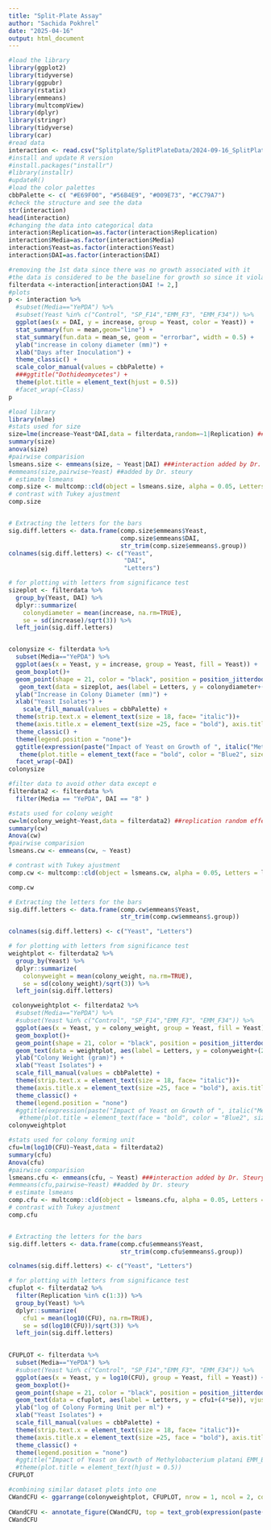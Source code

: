 ```yaml
---
title: "Split-Plate Assay"
author: "Sachida Pokhrel"
date: "2025-04-16"
output: html_document
---
```


```r
#load the library
library(ggplot2)
library(tidyverse)
library(ggpubr)
library(rstatix)
library(emmeans)
library(multcompView)
library(dplyr)
library(stringr)
library(tidyverse)
library(car)
#read data
interaction <- read.csv("Splitplate/SplitPlateData/2024-09-16_SplitPlate_B52.csv", na.strings = "na")
#install and update R version
#install.packages("installr")
#library(installr)
#updateR()
#load the color palettes
cbbPalette <- c( "#E69F00", "#56B4E9", "#009E73", "#CC79A7")
#check the structure and see the data
str(interaction)
head(interaction)
#changing the data into categorical data
interaction$Replication=as.factor(interaction$Replication)
interaction$Media=as.factor(interaction$Media)
interaction$Yeast=as.factor(interaction$Yeast)
interaction$DAI=as.factor(interaction$DAI)
```


```r
#removing the 1st data since there was no growth associated with it
#the data is considered to be the baseline for growth so since it violates the assumption of normality, we remove it from the analysis
filterdata <-interaction[interaction$DAI != 2,]
#plots
p <- interaction %>%
  #subset(Media=="YePDA") %>%
  #subset(Yeast %in% c("Control", "SP_F14","EMM_F3", "EMM_F34")) %>%
  ggplot(aes(x = DAI, y = increase, group = Yeast, color = Yeast)) +
  stat_summary(fun = mean,geom="line") +   
  stat_summary(fun.data = mean_se, geom = "errorbar", width = 0.5) +  
  ylab("increase in colony diameter (mm)") +   
  xlab("Days after Inoculation") +   
  theme_classic() +
  scale_color_manual(values = cbbPalette) +
  ###ggtitle("Dothideomycetes") +
  theme(plot.title = element_text(hjust = 0.5))
  #facet_wrap(~Class)
p

```

```r
#load library
library(nlme)
#stats used for size
size=lme(increase~Yeast*DAI,data = filterdata,random=~1|Replication) ##replication random effect added by Dr. Steury
summary(size)
anova(size)
#pairwise comparision
lsmeans.size <- emmeans(size, ~ Yeast|DAI) ###interaction added by Dr. Steury
#emmeans(size,pairwise~Yeast) ##added by Dr. steury
# estimate lsmeans 
comp.size <- multcomp::cld(object = lsmeans.size, alpha = 0.05, Letters = letters, reversed = TRUE, details = TRUE)
# contrast with Tukey ajustment 
comp.size


# Extracting the letters for the bars
sig.diff.letters <- data.frame(comp.size$emmeans$Yeast, 
                               comp.size$emmeans$DAI,
                               str_trim(comp.size$emmeans$.group))
colnames(sig.diff.letters) <- c("Yeast", 
                                "DAI",
                                "Letters")

# for plotting with letters from significance test
sizeplot <- filterdata %>%
  group_by(Yeast, DAI) %>%
  dplyr::summarize(
    colonydiameter = mean(increase, na.rm=TRUE),
    se = sd(increase)/sqrt(3)) %>%
  left_join(sig.diff.letters) 


colonysize <- filterdata %>%
  subset(Media=="YePDA") %>%
  ggplot(aes(x = Yeast, y = increase, group = Yeast, fill = Yeast)) +
  geom_boxplot()+
  geom_point(shape = 21, color = "black", position = position_jitterdodge(dodge.width = 0.9))+
   geom_text(data = sizeplot, aes(label = Letters, y = colonydiameter+(3*se)), vjust = -0.75, hjust = 2) +
  ylab("Increase in Colony Diameter (mm)") +   
  xlab("Yeast Isolates") +  
    scale_fill_manual(values = cbbPalette) +
  theme(strip.text.x = element_text(size = 18, face= "italic"))+
  theme(axis.title.x = element_text(size =25, face = "bold"), axis.title.y = element_text(size = 25, face = "bold"), axis.text.x=element_text(size=20, angle= 0), axis.text.y=element_text(size=20, angle= 0))+
  theme_classic() +
  theme(legend.position = "none")+
  ggtitle(expression(paste("Impact of Yeast on Growth of ", italic("Methylobacterium platani"), " EMM_B52"))) +
   theme(plot.title = element_text(face = "bold", color = "Blue2", size = 16, hjust = 0.5))+
  facet_wrap(~DAI)
colonysize
```


```r
#filter data to avoid other data except e
filterdata2 <- filterdata %>% 
  filter(Media == "YePDA", DAI == "8" )

#stats used for colony weight
cw=lm(colony_weight~Yeast,data = filterdata2) ##replication random effect added by Dr. Steury
summary(cw)
Anova(cw)
#pairwise comparision
lsmeans.cw <- emmeans(cw, ~ Yeast) 

# contrast with Tukey ajustment 
comp.cw <- multcomp::cld(object = lsmeans.cw, alpha = 0.05, Letters = letters, reversed = TRUE, details = TRUE)

comp.cw

# Extracting the letters for the bars
sig.diff.letters <- data.frame(comp.cw$emmeans$Yeast, 
                               str_trim(comp.cw$emmeans$.group))

colnames(sig.diff.letters) <- c("Yeast", "Letters")

# for plotting with letters from significance test
weightplot <- filterdata2 %>%
  group_by(Yeast) %>%
  dplyr::summarize(
    colonyweight = mean(colony_weight, na.rm=TRUE),
    se = sd(colony_weight)/sqrt(3)) %>%
  left_join(sig.diff.letters) 

 colonyweightplot <- filterdata2 %>%
  #subset(Media=="YePDA") %>%
  #subset(Yeast %in% c("Control", "SP_F14","EMM_F3", "EMM_F34")) %>%
  ggplot(aes(x = Yeast, y = colony_weight, group = Yeast, fill = Yeast)) +
  geom_boxplot()+
  geom_point(shape = 21, color = "black", position = position_jitterdodge(dodge.width = 0.9))+
  geom_text(data = weightplot, aes(label = Letters, y = colonyweight+(2*se)), vjust = -0.5, hjust = 2) +
  ylab("Colony Weight (gram)") +   
  xlab("Yeast Isolates") +  
  scale_fill_manual(values = cbbPalette) +
  theme(strip.text.x = element_text(size = 18, face= "italic"))+
  theme(axis.title.x = element_text(size =25, face = "bold"), axis.title.y = element_text(size = 25, face = "bold"), axis.text.x=element_text(size=20, angle= 0), axis.text.y=element_text(size=20, angle= 0))+
  theme_classic() +
  theme(legend.position = "none")
  #ggtitle(expression(paste("Impact of Yeast on Growth of ", italic("Methylobacterium platani"), " EMM_B52"))) +
   #theme(plot.title = element_text(face = "bold", color = "Blue2", size = 16, hjust = 0.5))
colonyweightplot
```


```r
#stats used for colony forming unit
cfu=lm(log10(CFU)~Yeast,data = filterdata2) 
summary(cfu)
Anova(cfu)
#pairwise comparision
lsmeans.cfu <- emmeans(cfu, ~ Yeast) ###interaction added by Dr. Steury
#emmeans(cfu,pairwise~Yeast) ##added by Dr. steury
# estimate lsmeans 
comp.cfu <- multcomp::cld(object = lsmeans.cfu, alpha = 0.05, Letters = letters, reversed = TRUE, details = TRUE)
# contrast with Tukey ajustment 
comp.cfu


# Extracting the letters for the bars
sig.diff.letters <- data.frame(comp.cfu$emmeans$Yeast, 
                               str_trim(comp.cfu$emmeans$.group))

colnames(sig.diff.letters) <- c("Yeast", "Letters")

# for plotting with letters from significance test
cfuplot <- filterdata2 %>%
  filter(Replication %in% c(1:3)) %>% 
  group_by(Yeast) %>%
  dplyr::summarize(
    cfu1 = mean(log10(CFU), na.rm=TRUE),
    se = sd(log10(CFU))/sqrt(3)) %>%
  left_join(sig.diff.letters) 

 
CFUPLOT <- filterdata %>%
  subset(Media=="YePDA") %>%
  #subset(Yeast %in% c("Control", "SP_F14","EMM_F3", "EMM_F34")) %>%
  ggplot(aes(x = Yeast, y = log10(CFU), group = Yeast, fill = Yeast)) +
  geom_boxplot()+
  geom_point(shape = 21, color = "black", position = position_jitterdodge(dodge.width = 0.9))+
  geom_text(data = cfuplot, aes(label = Letters, y = cfu1+(4*se)), vjust = -0.1, hjust = 2) +
  ylab("log of Colony Forming Unit per ml") +   
  xlab("Yeast Isolates") +  
  scale_fill_manual(values = cbbPalette) +
  theme(strip.text.x = element_text(size = 18, face= "italic"))+
  theme(axis.title.x = element_text(size =25, face = "bold"), axis.title.y = element_text(size = 25, face = "bold"), axis.text.x=element_text(size=10, angle= 0), axis.text.y=element_text(size=20, angle= 0))+
  theme_classic() +
  theme(legend.position = "none")
  #ggtitle("Impact of Yeast on Growth of Methylobacterium platani EMM_B52") +
  #theme(plot.title = element_text(hjust = 0.5))
CFUPLOT

#combining similar dataset plots into one
CWandCFU <- ggarrange(colonyweightplot, CFUPLOT, nrow = 1, ncol = 2, common.legend = F)
  
CWandCFU <- annotate_figure(CWandCFU, top = text_grob(expression(paste("Impact of Yeast on Growth of ", italic("Methylobacterium platani"), " EMM_B52")), color = "Blue2", size = 16, face = "bold", hjust = 0.5))
CWandCFU
```

